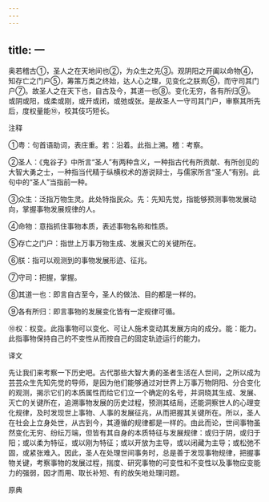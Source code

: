 ```yaml
---
---
---
```

title: 一
---



奥若稽古①，圣人之在天地间也②，为众生之先③。观阴阳之开阖以命物④，知存亡之门户⑤，筹策万类之终始，达人心之理，见变化之朕焉⑥，而守司其门户⑦。故圣人之在天下也，自古及今，其道一也⑧。变化无穷，各有所归⑨。或阴或阳，或柔或刚，或开或闭，或弛或张。是故圣人一守司其门户，审察其所先后，度权量能⑩，校其伎巧短长。

注释

①粤：句首语助词，表庄重。若：沿着。此指上溯。稽：考察。

②圣人：《鬼谷子》中所言“圣人”有两种含义，一种指古代有所贡献、有所创见的大智大勇之士，一种指当代精于纵横权术的游说辩士，与儒家所言“圣人”有别。此句中的“圣人”当指前一种。

③众生：泛指万物生灵。此处特指民众。先：先知先觉，指能够预测事物发展动向，掌握事物发展规律的人。

④命物：意指抓住事物本质，表述事物名称和性质。

⑤存亡之门户：指世上万事万物生成、发展灭亡的关键所在。

⑥朕：指可以观测到的事物发展形迹、征兆。

⑦守司：把握，掌握。

⑧其道一也：即言自古至今，圣人的做法、目的都是一样的。

⑨各有所归：即言事物的发展变化皆有一定规律可循。

⑩权：权变。此指事物可以变化、可让人施术变动其发展方向的成分。能：能力。此指事物保持自己的不变性从而按自己的固定轨迹运行的能力。

译文

先让我们来考察一下历史吧。古代那些大智大勇的圣者生活在人世间，之所以成为芸芸众生先知先觉的导师，是因为他们能够通过对世界上万事万物阴阳、分合变化的观测，揭示它们的本质属性而给它们立一个确定的名号，并洞晓其生成、发展、灭亡的关键所在，追溯事物发展的历史过程，预测其结局，还能洞察世人的心理变化规律，及时发现世上事物、人事的发展征兆，从而把握其关键所在。所以，圣人在社会上立身处世，从古到今，其遵循的规律都是一样的。由此而论，世间事物虽然变化无穷、纷纭万端，但皆有其自身的本质特征与发展规律：或归于阴，或归于阳；或以柔为特征，或以刚为特征；或以开放为主导，或以闭藏为主导；或松弛不固，或紧张难入。因此，圣人在处理世间事务时，总是善于发现事物规律，把握事物关键，考察事物的发展过程，揣度、研究事物的可变性和不变性以及事物应变能力的强弱，因才而用、取长补短、有的放矢地处理问题。

原典